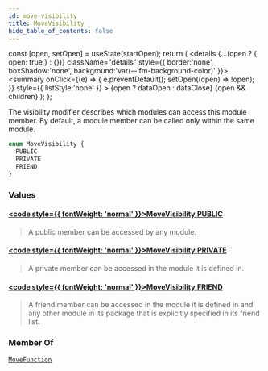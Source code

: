 ```yaml
---
id: move-visibility
title: MoveVisibility
hide_table_of_contents: false
---
```









  const [open, setOpen] = useState(startOpen);
  return (
    <details {...(open ? { open: true } : {})} className="details" style={{ border:'none', boxShadow:'none', background:'var(--ifm-background-color)' }}>
      <summary
        onClick={(e) => {
          e.preventDefault();
          setOpen((open) => !open);
        }}
        style={{ listStyle:'none' }}
      >
      {open ? dataOpen : dataClose}
      </summary>
      {open && children}
    </details>
  );
};








The visibility modifier describes which modules can access this module member.
By default, a module member can be called only within the same module.


```graphql
enum MoveVisibility {
  PUBLIC
  PRIVATE
  FRIEND
}
```




### Values

#### [<code style={{ fontWeight: 'normal' }}>MoveVisibility.<b>PUBLIC</b></code>](#)  
> 
> 
> A public member can be accessed by any module.
> 

#### [<code style={{ fontWeight: 'normal' }}>MoveVisibility.<b>PRIVATE</b></code>](#)  
> 
> 
> A private member can be accessed in the module it is defined in.
> 

#### [<code style={{ fontWeight: 'normal' }}>MoveVisibility.<b>FRIEND</b></code>](#)  
> 
> 
> A friend member can be accessed in the module it is defined in and any other module in
> its package that is explicitly specified in its friend list.
> 



### Member Of

[`MoveFunction`](/references/sui-api/graphql/reference/objects/move-function)  <Badge class="badge badge--secondary" text="object"/>

